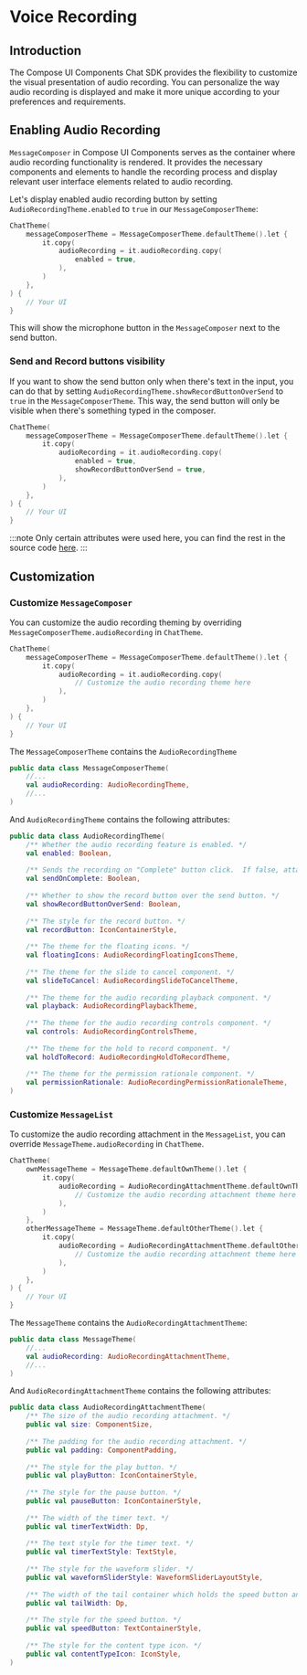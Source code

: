 
# Voice Recording

## Introduction

The Compose UI Components Chat SDK provides the flexibility to customize the visual presentation of audio recording. You can personalize the way audio recording is displayed and make it more unique according to your preferences and requirements.

## Enabling Audio Recording

`MessageComposer` in Compose UI Components serves as the container where audio recording functionality is rendered. 
It provides the necessary components and elements to handle the recording process and display relevant user interface elements related to audio recording.

Let's display enabled audio recording button by setting `AudioRecordingTheme.enabled` to `true` in our `MessageComposerTheme`:

```kotlin
ChatTheme(
    messageComposerTheme = MessageComposerTheme.defaultTheme().let {
        it.copy(
            audioRecording = it.audioRecording.copy(
                enabled = true,
            ),
        )
    },
) {
    // Your UI
}
```

This will show the microphone button in the `MessageComposer` next to the send button.

### Send and Record buttons visibility

If you want to show the send button only when there's text in the input, you can do that by
setting `AudioRecordingTheme.showRecordButtonOverSend` to `true` in
the `MessageComposerTheme`. This way, the send button will only be visible when there's
something typed in the composer.

```kotlin
ChatTheme(
    messageComposerTheme = MessageComposerTheme.defaultTheme().let {
        it.copy(
            audioRecording = it.audioRecording.copy(
                enabled = true,
                showRecordButtonOverSend = true,
            ),
        )
    },
) {
    // Your UI
}
```

:::note
Only certain attributes were used here, you can find the rest in
the source code [here](https://github.com/GetStream/stream-chat-android/blob/main/stream-chat-android-compose/src/main/java/io/getstream/chat/android/compose/ui/theme/messages/composer/AudioRecordingTheme.kt).
:::

## Customization

### Customize `MessageComposer`

You can customize the audio recording theming by overriding `MessageComposerTheme.audioRecording` in `ChatTheme`.

```kotlin
ChatTheme(
    messageComposerTheme = MessageComposerTheme.defaultTheme().let {
        it.copy(
            audioRecording = it.audioRecording.copy(
                // Customize the audio recording theme here
            ),
        )
    },
) {
    // Your UI
}
```

The `MessageComposerTheme` contains the `AudioRecordingTheme`

```kotlin
public data class MessageComposerTheme(
    //...
    val audioRecording: AudioRecordingTheme,
    //...
)
```

And `AudioRecordingTheme` contains the following attributes:

```kotlin
public data class AudioRecordingTheme(
    /** Whether the audio recording feature is enabled. */
    val enabled: Boolean,
    
    /** Sends the recording on "Complete" button click.  If false, attaches it for manual sending. */
    val sendOnComplete: Boolean,
    
    /** Whether to show the record button over the send button. */
    val showRecordButtonOverSend: Boolean,
    
    /** The style for the record button. */
    val recordButton: IconContainerStyle,
    
    /** The theme for the floating icons. */
    val floatingIcons: AudioRecordingFloatingIconsTheme,
    
    /** The theme for the slide to cancel component. */
    val slideToCancel: AudioRecordingSlideToCancelTheme,
    
    /** The theme for the audio recording playback component. */
    val playback: AudioRecordingPlaybackTheme,
    
    /** The theme for the audio recording controls component. */
    val controls: AudioRecordingControlsTheme,
    
    /** The theme for the hold to record component. */
    val holdToRecord: AudioRecordingHoldToRecordTheme,
    
    /** The theme for the permission rationale component. */
    val permissionRationale: AudioRecordingPermissionRationaleTheme,
)
```

### Customize `MessageList`

To customize the audio recording attachment in the `MessageList`, you can override `MessageTheme.audioRecording` in `ChatTheme`.

```kotlin
ChatTheme(
    ownMessageTheme = MessageTheme.defaultOwnTheme().let {
        it.copy(
            audioRecording = AudioRecordingAttachmentTheme.defaultOwnTheme().copy(
                // Customize the audio recording attachment theme here
            ),
        )
    },
    otherMessageTheme = MessageTheme.defaultOtherTheme().let {
        it.copy(
            audioRecording = AudioRecordingAttachmentTheme.defaultOtherTheme().copy(
                // Customize the audio recording attachment theme here
            ),
        )
    },
) {
    // Your UI
}
```

The `MessageTheme` contains the `AudioRecordingAttachmentTheme`:

```kotlin
public data class MessageTheme(
    //...
    val audioRecording: AudioRecordingAttachmentTheme,
    //...
)
```

And `AudioRecordingAttachmentTheme` contains the following attributes:

```kotlin
public data class AudioRecordingAttachmentTheme(
    /** The size of the audio recording attachment. */
    public val size: ComponentSize,
    
    /** The padding for the audio recording attachment. */
    public val padding: ComponentPadding,
    
    /** The style for the play button. */
    public val playButton: IconContainerStyle,
    
    /** The style for the pause button. */
    public val pauseButton: IconContainerStyle,
    
    /** The width of the timer text. */
    public val timerTextWidth: Dp,
    
    /** The text style for the timer text. */
    public val timerTextStyle: TextStyle,
    
    /** The style for the waveform slider. */
    public val waveformSliderStyle: WaveformSliderLayoutStyle,
    
    /** The width of the tail container which holds the speed button and the content type icon. */
    public val tailWidth: Dp,
    
    /** The style for the speed button. */
    public val speedButton: TextContainerStyle,
    
    /** The style for the content type icon. */
    public val contentTypeIcon: IconStyle,
)
```